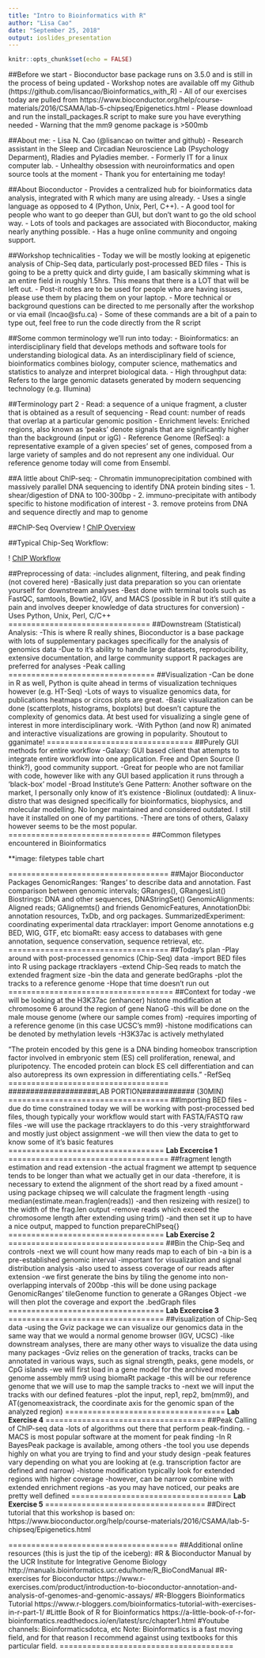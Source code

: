 ---
title: "Intro to Bioinformatics with R"
author: "Lisa Cao"
date: "September 25, 2018"
output: ioslides_presentation
---

```{r setup, include=FALSE}
knitr::opts_chunk$set(echo = FALSE)
```

##Before we start
- Bioconductor base package runs on 3.5.0 and is still in the process of being updated 
- Workshop notes are available off my Github (https://github.com/lisancao/Bioinformatics_with_R) 
- All of our exercises today are pulled from https://www.bioconductor.org/help/course-materials/2016/CSAMA/lab-5-chipseq/Epigenetics.html
- Please download and run the install_packages.R script to make sure you have everything needed 
- Warning that the mm9 genome package is >500mb

##About me: 
- Lisa N. Cao (@lisancao on twitter and github) 
- Research assistant in the Sleep and Circadian Neuroscience Lab (Psychology Deparment), Rladies and Pyladies member. 
- Formerly IT for a linux computer lab. 
- Unhealthy obsession with neuroinformatics and open source tools at the moment 
- Thank you for entertaining me today!

##About Bioconductor
- Provides a centralized hub for bioinformatics data analysis, integrated with R which many are using already. 
- Uses a single language as opposed to 4 (Python, Unix, Perl, C++). 
- A good tool for people who want to go deeper than GUI, but don't want to go the old school way. 
- Lots of tools and packages are associated with Bioconductor, making nearly anything possible. 
- Has a huge online community and ongoing support. 

##Workshop technicalities 
- Today we will be mostly looking at epigenetic analysis of Chip-Seq data, particularly post-processed BED files
- This is going to be a pretty quick and dirty guide, I am basically skimming what is an entire field in roughly 1.5hrs. This means that there is a LOT that will be left out.
- Post-it notes are to be used for people who are having issues, please use them by placing them on your laptop. 
- More technical or background questions can be directed to me personally after the workshop or via email (lncao@sfu.ca)
- Some of these commands are a bit of a pain to type out, feel free to run the code directly from the R script

##Some common terminology we'll run into today: 
- Bioinformatics: an interdisciplinary field that develops methods and software tools for understanding biological data. As an interdisciplinary field of science, bioinformatics combines biology, computer science, mathematics and statistics to analyze and interpret biological data.
- High throughput data: Refers to the large genomic datasets generated by modern sequencing technology (e.g. Illumina)

##Terminology part 2
- Read: a sequence of a unique fragment, a cluster that is obtained as a result of sequencing 
- Read count: number of reads that overlap at a particular genomic position 
- Enrichment levels: Enriched regions, also known as 'peaks' denote signals that are significantly higher than the background (input or igG)
- Reference Genome (RefSeq): a representative example of a given species' set of genes, composed from a large variety of samples and do not represent any one individual. Our reference genome today will come from Ensembl. 

##A little about ChIP-seq:
- Chromatin immunoprecipitation combined with massively parallel DNA sequencing to identify DNA protein binding sites 
- 1. shear/digestion of DNA to 100-300bp 
- 2. immuno-precipitate with antibody specific to histone modification of interest
- 3. remove proteins from DNA and sequence directly and map to genome 

##ChIP-Seq Overview
! [ChIP Overview](C:/Users/Owner/Desktop/Bioinformatics_with_R/Markdown_Slides/ChIPseq.jpg)

##Typical Chip-Seq Workflow:

! [ChIP Workflow](C:\Users\Owner\Desktop\Bioinformatics_with_R\Markdown_Slides\ChIPseqworkflow.png)


##Preprocessing of data: 
-includes alignment, filtering, and peak finding (not covered here)
-Basically just data preparation so you can orientate yourself for downstream analyses
-Best done with terminal tools such as FastQC, samtools, Bowtie2, IGV, and MACS (possible in R but it's still quite a pain and involves deeper knowledge of data structures for conversion)
-Uses Python, Unix, Perl, C/C++  
===============================
##Downstream (Statistical) Analysis: 
-This is where R really shines, Bioconductor is a base package with lots of supplementary packages specifically for the analysis of genomics data
-Due to it's ability to handle large datasets, reproducibility, extensive documentation, and large community support R packages are preferred for analyses 
-Peak calling 
================================
##Visualization
-Can be done in R as well, Python is quite ahead in terms of visualization techniques however (e.g. HT-Seq) 
-Lots of ways to visualize genomics data, for publications heatmaps or circos plots are great. 
-Basic visualization can be done (scatterplots, histograms, boxplots) but doesn't capture the complexity of genomics data. At best used for visualizing a single gene of interest in more interdisciplinary work.
-With Python (and now R) animated and interactive visualizations are growing in popularity. Shoutout to gganimate! 
================================
##Purely GUI methods for entire workflow
-Galaxy: GUI based client that attempts to integrate entire workflow into one application. Free and Open Source (I think?), good community support. 
-Great for people who are not familiar with code, however like with any GUI based application it runs through a 'black-box' model
-Broad Institute's Gene Pattern: Another software on the market, I personally only know of it's existence
-Biolinux (outdated): A linux-distro that was designed specifically for bioinformatics, biophysics, and molecular modelling. No longer maintained and considered outdated. I still have it installed on one of my partitions. 
-There are tons of others, Galaxy however seems to be the most popular. 
===============================
##Common filetypes encountered in Bioinformatics

**image: filetypes table chart 


===================================
##Major Bioconductor Packages
    GenomicRanges: 'Ranges' to describe data and annotation. Fast comparison between genomic intervals; GRanges(), GRangesList()
    Biostrings: DNA and other sequences, DNAStringSet()
    GenomicAlignments: Aligned reads; GAlignemts() and friends
    GenomicFeatures, AnnotationDbi: annotation resources, TxDb, and org packages.
    SummarizedExperiment: coordinating experimental data
    rtracklayer: import Genome annotations e.g BED, WIG, GTF, etc
	biomaRt: easy access to databases with gene annotation, sequence conservation, sequence retrieval, etc. 
===================================
##Today's plan 
-Play around with post-processed genomics (Chip-Seq) data 
-import BED files into R using package rtracklayers
-extend Chip-Seq reads to match the extended fragment size 
-bin the data and generate bedGraphs 
-plot the tracks to a reference genome 
-Hope that time doesn't run out 
====================================
##Context for today
-we will be looking at the H3K37ac (enhancer) histone modification at chromosome 6 around the region of gene NanoG
-this will be done on the male mouse genome (where our sample comes from) 
-requires importing of a reference genome (in this case UCSC's mm9)
-histone modifications can be denoted by methylation levels 
-H3K37ac is actively methylated 

"The protein encoded by this gene is a DNA binding homeobox transcription factor involved in embryonic stem (ES) cell proliferation, renewal, and pluripotency. 
The encoded protein can block ES cell differentiation and can also autorepress its own expression in differentiating cells." -RefSeq
===================================
####################LAB PORTION############ (30MIN) 
===================================
##Importing BED files
-due do time constrained today we will be working with post-processed bed files, though typically your workflow would start with FASTA/FASTQ raw files 
-we will use the package rtracklayers to do this
-very straightforward and mostly just object assignment 
-we will then view the data to get to know some of it's basic features 
==================================
**Lab Excercise 1**
===================================
##fragment length estimation and read extension
-the actual fragment we attempt tp sequence tends to be longer than what we actually get in our data
-therefore, it is necessary to extend the alignment of the short read by a fixed amount 
-using package chipseq we will calculate the fragment length 
-using median(estimate.mean.fraglen(reads))
-and then resizeing with resize() to the width of the frag.len output 
-remove reads which exceed the chromosome length after extending using trim()
-and then set it up to have a nice output, mapped to function prepareChIPseq{} 
==================================
**Lab Exercise 2**
==================================
##Bin the Chip-Seq and controls 
-next we will count how many reads map to each of bin
-a bin is a pre-established genomic interval 
-important for visualization and signal distribution analysis 
-also used to assess coverage of our reads after extension
-we first generate the bins by tiling the genome into non-overlapping intervals of 200bp 
-this will be done using package GenomicRanges' tileGenome function to generate a GRanges Object 
-we will then plot the coverage and export the .bedGraph files 
==================================
**Lab Excercise 3**
==================================
##visualization of Chip-Seq data 
-using the Gviz package we can visualize our genomics data in the same way that we would a normal genome browser (IGV, UCSC) 
-like downstream analyses, there are many other ways to visualize the data using many packages
-Gviz relies on the generation of tracks, tracks can be annotated in various ways, such as signal strength, peaks, gene models, or CpG islands 
-we will first load in a gene model for the archived mouse genome assembly mm9 using biomaRt package 
-this will be our reference genome that we will use to map the sample tracks to 
-next we will input the tracks with our defined features 
-plot the input, rep1, rep2, bm(mm9), and AT(genomeaxistrack, the coordinate axis for the genomic span of the analyzed region) 
===================================
**Lab Exercise 4** 
===================================
##Peak Calling of ChIP-seq data 
-lots of algorithms out there that perform peak-finding. 
-MACS is most popular software at the moment for peak finding 
-In R BayesPeak package is available, among others 
-the tool you use depends highly on what you are trying to find and your study design 
-peak features vary depending on what you are looking at (e.g. transcription factor are defined and narrow)
-histone modification typically look for extended regions with higher coverage
-however, can be narrow combine with extended enrichment regions 
-as you may have noticed, our peaks are pretty well defined 
===================================
**Lab Exercise 5** 
===================================
##Direct tutorial that this workshop is based on: 
https://www.bioconductor.org/help/course-materials/2016/CSAMA/lab-5-chipseq/Epigenetics.html

=====================================
##Additional online resources (this is just the tip of the iceberg): 
#R & Bioconductor Manual by the UCR Institute for Integrative Genome Biology
http://manuals.bioinformatics.ucr.edu/home/R_BioCondManual
#R-exercises for Bioconductor 
https://www.r-exercises.com/product/introduction-to-bioconductor-annotation-and-analysis-of-genomes-and-genomic-assays/
#R-Bloggers Bioinformatics Tutorial
https://www.r-bloggers.com/bioinformatics-tutorial-with-exercises-in-r-part-1/
#Little Book of R for Bioinformatics
https://a-little-book-of-r-for-bioinformatics.readthedocs.io/en/latest/src/chapter1.html
#Youtube channels: Bioinformaticsdotca, etc
Note: Bioinformatics is a fast moving field, and for that reason I recommend against using textbooks for this particular field. 
======================================








